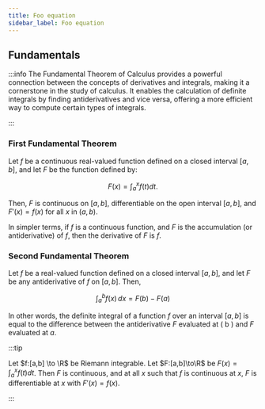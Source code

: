 ```yaml
---
title: Foo equation
sidebar_label: Foo equation
---
```



## Fundamentals

:::info
The Fundamental Theorem of Calculus provides a powerful connection between the concepts of derivatives and integrals, making it a cornerstone in the study of calculus. It enables the calculation of definite integrals by finding antiderivatives and vice versa, offering a more efficient way to compute certain types of integrals.


:::

### First Fundamental Theorem

Let $f$ be a continuous real-valued function defined on a closed interval $[a, b]$, and let $F$ be the function defined by:

$$
F(x)= \int_{a}^{x}f(t) dt.
$$

Then, $F$ is continuous on $[a, b]$, differentiable on the open interval $[a, b]$, and $F'(x) = f(x)$ for all $x$ in $(a, b)$.

In simpler terms, if $f$ is a continuous function, and $F$ is the accumulation (or antiderivative) of $f$, then the derivative of $F$ is $f$.

### Second Fundamental Theorem

Let $f$ be a real-valued function defined on a closed interval $[a, b]$, and let $F$ be any antiderivative of $f$ on $[a, b]$. Then,

$$
\int_{a}^{b} f(x) \, dx = F(b) - F(a) 
$$

In other words, the definite integral of a function $f$ over an interval $[a, b]$ is equal to the difference between the antiderivative $F$ evaluated at \( b \) and $F$ evaluated at $a$.






:::tip

Let $f:[a,b] \to \R$ be Riemann integrable. Let $F:[a,b]\to\R$ be $F(x)=
\int_{a}^{x}f(t)dt$.
Then $F$ is continuous, and at all $x$ such that $f$ is continuous at $x$,
$F$ is differentiable at $x$ with $F'(x)=f(x)$.

:::







<!-- 
**Fundamental Theorem of Calculus**  
Let $f:[a,b] \to \R$ be Riemann integrable. Let $F:[a,b]\to\R$ be $F(x)=
\int_{a}^{x}f(t)dt$.
Then $F$ is continuous, and at all $x$ such that $f$ is continuous at $x$,
$F$ is differentiable at $x$ with $F'(x)=f(x)$.


The expression you provided is a mathematical notation representing an integral. Specifically, it represents the integral of the function sin(x) with respect to x, evaluated from 0 to 2π.

In simpler terms, it means you are calculating the area under the curve of the function sin(x) over the interval from 0 to 2π. The integral sign (∫) signifies the mathematical operation of integration, while sin(x) represents the function being integrated.

To evaluate this integral, you would need to perform the integration calculation. In the case of the given function sin(x), the integral can be evaluated as:


$I = [-cos(x)]$ evaluated from 0 to $2π$

Substituting the limits of integration into the evaluated expression would yield the specific numerical value of the integral.

$$
I = \int_0^{2\pi} \sin(x)\,dx
$$ -->

